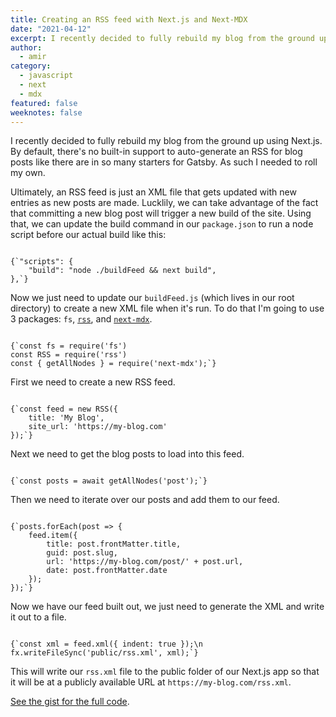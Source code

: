 ```yaml
---
title: Creating an RSS feed with Next.js and Next-MDX
date: "2021-04-12"
excerpt: I recently decided to fully rebuild my blog from the ground up using Next.js. By default, there's no built-in support to auto-generate an RSS for blog posts like there are in so many starters for Gatsby. As such I needed to roll my own.
author:
  - amir
category:
  - javascript
  - next
  - mdx
featured: false
weeknotes: false
---
```


I recently decided to fully rebuild my blog from the ground up using Next.js. By default, there's no built-in support to auto-generate an RSS for blog posts like there are in so many starters for Gatsby. As such I needed to roll my own.

Ultimately, an RSS feed is just an XML file that gets updated with new entries as new posts are made. Lucklily, we can take advantage of the fact that committing a new blog post will trigger a new build of the site. Using that, we can update the build command in our `package.json` to run a node script before our actual build like this:

<Code language="json">
{`"scripts": {
	"build": "node ./buildFeed && next build",
},`}
</Code>

Now we just need to update our `buildFeed.js` (which lives in our root directory) to create a new XML file when it's run. To do that I'm going to use 3 packages: `fs`, [`rss`](https://www.npmjs.com/package/rss), and [`next-mdx`](https://www.next-mdx.org/).

<Code language="javascript">
{`const fs = require('fs')
const RSS = require('rss')
const { getAllNodes } = require('next-mdx');`}
</Code>

First we need to create a new RSS feed.

<Code language="javascript">
{`const feed = new RSS({
	title: 'My Blog',
	site_url: 'https://my-blog.com'
});`}
</Code>

Next we need to get the blog posts to load into this feed.

<Code language="javascript">
{`const posts = await getAllNodes('post');`}
</Code>

Then we need to iterate over our posts and add them to our feed.

<Code language="javascript">
{`posts.forEach(post => {
	feed.item({
		title: post.frontMatter.title,
		guid: post.slug,
		url: 'https://my-blog.com/post/' + post.url,
		date: post.frontMatter.date
	});
});`}
</Code>

Now we have our feed built out, we just need to generate the XML and write it out to a file.

<Code language="javascript">
{`const xml = feed.xml({ indent: true });\n
fx.writeFileSync('public/rss.xml', xml);`}
</Code>

This will write our `rss.xml` file to the public folder of our Next.js app so that it will be at a publicly available URL at `https://my-blog.com/rss.xml`.

[See the gist for the full code](https://gist.github.com/arkmuntasser/7d73909b3c7d7cc8f61c915f1df1b65f).
